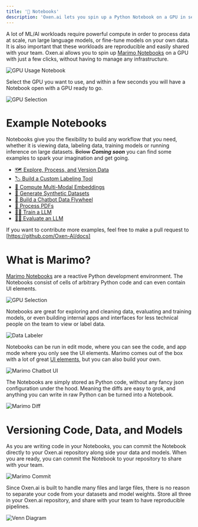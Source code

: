 ```yaml
---
title: '📝 Notebooks'
description: 'Oxen.ai lets you spin up a Python Notebook on a GPU in seconds.'
---
```


A lot of ML/AI workloads require powerful compute in order to process data at scale, run large language models, or fine-tune models on your own data. It is also important that these workloads are reproducible and easily shared with your team. Oxen.ai allows you to spin up [Marimo Notebooks](https://marimo.io) on a GPU with just a few clicks, without having to manage any infrastructure.

![GPU Usage Notebook](/images/gpu_usage.png)

Select the GPU you want to use, and within a few seconds you will have a Notebook open with a GPU ready to go.

![GPU Selection](/images/gpu_selection.png)

# Example Notebooks

Notebooks give you the flexibility to build any workflow that you need, whether it is viewing data, labeling data, training models or running inference on large datasets. ~~Below~~ <em>**Coming soon**</em> you can find some examples to spark your imagination and get going.

- [🗺️ Explore, Process, and Version Data](/examples/notebooks/explore_process_version_data)
- [🏷️ Build a Custom Labeling Tool](/examples/notebooks/build_labeling_tool)
- [🔎 Compute Multi-Modal Embeddings](/examples/notebooks/compute_embeddings)
- [🧪 Generate Synthetic Datasets](/examples/notebooks/generate_synthetic_datasets)
- [💬 Build a Chatbot Data Flywheel](/examples/notebooks/chatbot_data_flywheel)
- [📑 Process PDFs](/examples/notebooks/process_pdfs)
- [🏋️‍♀️ Train a LLM](/examples/notebooks/train_llm)
- [🕵️‍♀️ Evaluate an LLM](/examples/notebooks/eval_llm)

If you want to contribute more examples, feel free to make a pull request to [https://github.com/Oxen-AI/docs]

# What is Marimo?

[Marimo Notebooks](https://marimo.io) are a reactive Python development environment. The Notebooks consist of cells of arbitrary Python code and can even contain UI elements. 

![GPU Selection](/images/marimo-charts.gif)

Notebooks are great for exploring and cleaning data, evaluating and training models, or even building internal apps and interfaces for less technical people on the team to view or label data.

![Data Labeler](/images/marimo-data-labeler.png)

Notebooks can be run in edit mode, where you can see the code, and app mode where you only see the UI elements. Marimo comes out of the box with a lot of great [UI elements](https://docs.marimo.io/api/inputs/chat/), but you can also build your own.

![Marimo Chatbot UI](/images/marimo-chatbot.png)

The Notebooks are simply stored as Python code, without any fancy json configuration under the hood. Meaning the diffs are easy to grok, and anything you can write in raw Python can be turned into a Notebook.

![Marimo Diff](/images/marimo-diff.png)

# Versioning Code, Data, and Models

As you are writing code in your Notebooks, you can commit the Notebook directly to your Oxen.ai repository along side your data and models. When you are ready, you can commit the Notebook to your repository to share with your team.

![Marimo Commit](/images/marimo-commit.png)

Since Oxen.ai is built to handle many files and large files, there is no reason to separate your code from your datasets and model weights. Store all three in your Oxen.ai repository, and share with your team to have reproducible pipelines.

![Venn Diagram](/images/venn-diagram.png)

